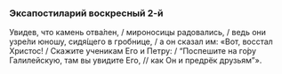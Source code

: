 ### Эксапостиларий воскресный 2-й

Увидев, что камень отва́лен, / мироносицы радовались, / ведь они узре́ли юношу, сидя́щего в гробнице, / а он сказал им: «Вот, восстал Христос! / Скажите ученикам Его и Петру: / “Поспешите на го́ру Галилейскую, там вы увидите Его, // как Он и предрёк друзьям”».
